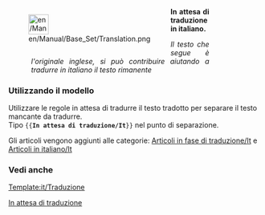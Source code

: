 <div style="width: 400px; margin: .5cm 0; clear: left"><div style="float: left">[[File:en/Manual/Base Set/Translation.png|40px|left]]</div>
<div class="plainlinks" style="margin-left: 1.2cm; text-align: justify"><p style="border-bottom: 1px solid #8888aa">'''In attesa di traduzione in italiano.'''</p>
<p style="font-size: 90%">''Il testo che segue è l'originale inglese, si può contribuire aiutando a tradurre in italiano il testo rimanente''</p></div></div>
<includeonly>{{{1|[[Category:it/Manual/Base Set/Cargos/Articoli in fase di traduzione]]}}}</includeonly><noinclude>

===Utilizzando il modello===
Utilizzare le regole in attesa di tradurre il testo tradotto per separare il testo mancante da tradurre.<br/>
Tipo <code><nowiki>{{</nowiki>'''In attesa di traduzione/It'''<nowiki>}}</nowiki></code> nel punto di separazione.

Gli articoli vengono aggiunti alle categorie: [[:Category:it/Manual/Base Set/Cargos/Articoli in fase di traduzione|Articoli in fase di traduzione/It]] e [[:Category:it/Articoli in italiano|Articoli in italiano/It]]

===Vedi anche===
[[Template:it/Traduzione]]

[[Category:it/Manual/Base Set/Message box|In attesa di traduzione]]
</noinclude>